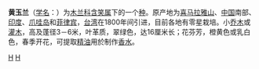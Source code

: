 {{about||馬來西亞提供的一個热带氣旋的命名|颱風查帕卡|香港一位原名「黃玉蘭」的女演員|黃文慧}}

{{Unreferenced|time=2020-07-29T06:49:03+00:00}}
{{Speciesbox
| taxon = Michelia champaca
| binomial_authority = [[卡尔·林奈|L.]]
| synonyms = ''Michelia Champak''
|}}

'''黄玉兰'''（[[学名|学名]]：{{lang|la|'''''Michelia champaca'''''}}）为[[木兰科|木兰科]][[含笑属|含笑属]]下的一个[[种|种]]。原产地为[[喜马拉雅山|喜马拉雅山]]、[[中国|中国]]南部、[[印度|印度]]、[[爪哇岛|爪哇岛]]和[[菲律宾|菲律宾]]，[[台湾|台湾]]在1800年间引进，目前各地有零星栽培。小[[乔木|乔木]]或[[灌木|灌木]]，高及蓬径3－6米，叶革质，翠绿色，达16厘米长；花芬芳，橙黄色或乳白色，春季开花，可提取[[精油|精油]]用於制作[[香水|香水]]。

{{taxonbar}}
[[Category:含笑属|H]]
[[Category:卡尔·林奈命名的生物分类|H]]
{{Plant-stub}}